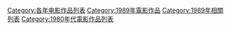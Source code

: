 {{Categories by country|nocat}}

[[Category:各年电影作品列表|Category:各年电影作品列表]]
[[Category:1989年電影作品|Category:1989年電影作品]]
[[Category:1989年相關列表|Category:1989年相關列表]]
[[Category:1980年代電影作品列表|Category:1980年代電影作品列表]]